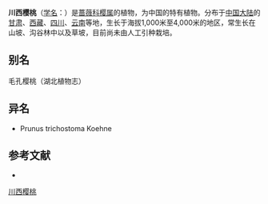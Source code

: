 {{Speciesbox
| name = 川西樱桃
| status = 
| status_system = 
| image =
| genus = Cerasus
| species = trichostoma
| authority = (Koehne) Yü et Li
}}

'''川西樱桃'''（[[学名|学名]]：{{lang|la|''Cerasus trichostoma''}}）是[[蔷薇科|蔷薇科]][[樱属|樱属]]的植物，为中国的特有植物。分布于[[中国大陆|中国大陆]]的[[甘肃|甘肃]]、[[西藏|西藏]]、[[四川|四川]]、[[云南|云南]]等地，生长于海拔1,000米至4,000米的地区，常生长在山坡、沟谷林中以及草坡，目前尚未由人工引种栽培。

== 别名 ==
毛孔樱桃（湖北植物志）

== 异名 ==
* Prunus trichostoma Koehne

== 参考文献 ==
<div class="references-small">
* {{cite web| url =http://www.bioinfo.cn/db05/KmzwSpecies.php?action=view&id=18942| title =川西樱桃| work =《中国高等植物数据库全库》| publisher =中国科学院微生物研究所| author =昆明植物研究所| accessdate =2009-02-25| deadurl =yes| archiveurl =https://web.archive.org/web/20160305070757/http://www.bioinfo.cn/db05/KmzwSpecies.php?action=view&id=18942| archivedate =2016-03-05}}
</div>
{{Taxonbar|from=Q11055856}}

[[Category:樱|川西樱桃]]


{{植物小作品}}